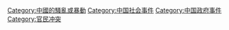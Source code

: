 [[Category:中國的騷亂或暴動|Category:中國的騷亂或暴動]]
[[Category:中国社会事件|Category:中国社会事件]]
[[Category:中国政府事件|Category:中国政府事件]]
[[Category:官民冲突|Category:官民冲突]]